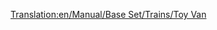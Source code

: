[[Translation:en/Manual/Base Set/Trains/Toy Van]]
{{en/Trains Carriages new|Picture=[[File:en/Toyvan.png]]
|NormalCost=£1,072 ($2,144)
|NormalWeight=21 / 23 t
|NormalCapacity=20 toys
|MonoCost="
|MonoWeight=21 / 24 t
|MonoCapacity=25 toys
|MagCost="
|MagWeight="
|MagCapacity=27 toys
|Description=No description has been added yet. Feel free to add one.
}}